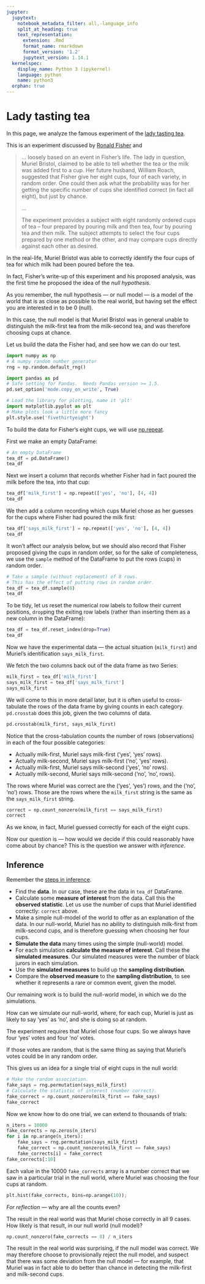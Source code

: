 ```yaml
---
jupyter:
  jupytext:
    notebook_metadata_filter: all,-language_info
    split_at_heading: true
    text_representation:
      extension: .Rmd
      format_name: rmarkdown
      format_version: '1.2'
      jupytext_version: 1.14.1
  kernelspec:
    display_name: Python 3 (ipykernel)
    language: python
    name: python3
  orphan: true
---
```


# Lady tasting tea

In this page, we analyze the famous experiment of the [lady tasting
tea](https://en.wikipedia.org/wiki/Lady_tasting_tea).

This is an experiment discussed by [Ronald
Fisher](https://en.wikipedia.org/wiki/Ronald_Fisher) and

> ... loosely based on an event in Fisher's life. The lady in question,
> Muriel Bristol, claimed to be able to tell whether the tea or the milk
> was added first to a cup. Her future husband, William Roach, suggested
> that Fisher give her eight cups, four of each variety, in random
> order. One could then ask what the probability was for her getting the
> specific number of cups she identified correct (in fact all eight),
> but just by chance.
>
> ...
>
> The experiment provides a subject with eight randomly ordered cups of
> tea – four prepared by pouring milk and then tea, four by pouring tea
> and then milk. The subject attempts to select the four cups prepared
> by one method or the other, and may compare cups directly against each
> other as desired.

In the real-life, Muriel Bristol was able to correctly identify the four
cups of tea for which milk had been poured before the tea.

In fact, Fisher's write-up of this experiment and his proposed analysis,
was the first time he proposed the idea of the *null hypothesis*.

As you remember, the null hypothesis — or null model — is a model of the world
that is as close as possible to the real world, but having set the effect you
are interested in to be 0 (null).

In this case, the null model is that Muriel Bristol was in general
unable to distinguish the milk-first tea from the milk-second tea, and
was therefore choosing cups at chance.

Let us build the data the Fisher had, and see how we can do our test.

```python
import numpy as np
# A numpy random number generator
rng = np.random.default_rng()

import pandas as pd
# Safe setting for Pandas.  Needs Pandas version >= 1.5.
pd.set_option('mode.copy_on_write', True)

# Load the library for plotting, name it 'plt'
import matplotlib.pyplot as plt
# Make plots look a little more fancy
plt.style.use('fivethirtyeight')
```

To build the data for Fisher's eight cups, we will use [np.repeat](np_repeat).

First we make an empty DataFrame:

```python
# An empty DataFrame
tea_df = pd.DataFrame()
tea_df
```

Next we insert a column that records whether Fisher had in fact poured the milk
before the tea, into that cup:

```python
tea_df['milk_first'] = np.repeat(['yes', 'no'], [4, 4])
tea_df
```

We then add a column recording which cups Muriel chose as her guesses for the
cups where Fisher had poured the milk first:

```python
tea_df['says_milk_first'] = np.repeat(['yes', 'no'], [4, 4])
tea_df
```

It won't affect our analysis below, but we should also record that Fisher
proposed giving the cups in random order, so for the sake of completeness, we
use the `sample` method of the DataFrame to put the rows (cups) in random
order.

```python
# Take a sample (without replacement) of 8 rows.
# This has the effect of putting rows in random order.
tea_df = tea_df.sample(8)
tea_df
```

To be tidy, let us reset the numerical row labels to follow their current
positions, `drop`ping the exiting row labels (rather than inserting them as a
new column in the DataFrame):

```python
tea_df = tea_df.reset_index(drop=True)
tea_df
```

Now we have the experimental data — the actual situation (`milk_first`) and
Muriel's identification `says_milk_first`.

We fetch the two columns back out of the data frame as two Series:

```python
milk_first = tea_df['milk_first']
says_milk_first = tea_df['says_milk_first']
says_milk_first
```

We will come to this in more detail later, but it is often useful to
cross-tabulate the rows of the data frame by giving counts in each category.
`pd.crosstab` does this job, given the two columns of data.

```python
pd.crosstab(milk_first, says_milk_first)
```

Notice that the cross-tabulation counts the number of rows (observations) in
each of the four possible categories:

* Actually milk-first, Muriel says milk-first ('yes', 'yes' rows).
* Actually milk-second, Muriel says milk-first ('no', 'yes' rows).
* Actually milk-first, Muriel says milk-second ('yes', 'no' rows).
* Actually milk-second, Muriel says milk-second ('no', 'no', rows).

The rows where Muriel was correct are the ('yes', 'yes') rows, and the ('no',
'no') rows.  Those are the rows where the `milk_first` string is the same as
the `says_milk_first` string.

```python
correct = np.count_nonzero(milk_first == says_milk_first)
correct
```

As we know, in fact, Muriel guessed correctly for each of the eight
cups.

Now our question is — how would we decide if this could reasonably have come
about by chance?  This is the question we answer with *inference*.


## Inference

Remember the [steps in inference](../iteration/inference).

* Find the **data**. In our case, these are the data in `tea_df` DataFrame.
* Calculate some **measure of interest** from the data.  Call this the
  **observed statistic**.  Let us use the number of cups that Muriel identified
  correctly: `correct` above.
* Make a simple null-model of the world to offer as an explanation of the data.
  In our null-world, Muriel has no ability to distinguish milk-first from
  milk-second cups, and is therefore guessing when choosing her four cups.
* **Simulate the data** many times using the simple (null-world) model.
* For each simulation **calculate the measure of interest**.  Call these the
  **simulated measures**.  Our simulated measures were the number of black
  jurors in each simulation.
* Use the **simulated measures** to build up the **sampling distribution**.
* Compare the **observed measure** to the **sampling distribution**, to see
  whether it represents a rare or common event, given the model.

Our remaining work is to build the null-world model, in which we do the
simulations.

How can we simulate our null-world, where, for each cup, Muriel is just as
likely to say 'yes' as 'no', and she is doing so at random.

The experiment requires that Muriel chose four cups.  So we always have four
'yes' votes and four 'no' votes.

If those votes are random, that is the same thing as saying that Muriel's votes
could be in any random order.

This gives us an idea for a single trial of eight cups in the null world:

```python
# Make the random association.
fake_says = rng.permutation(says_milk_first)
# Calculate the statistic of interest (number correct).
fake_correct = np.count_nonzero(milk_first == fake_says)
fake_correct
```

Now we know how to do one trial, we can extend to thousands of trials:

```python
n_iters = 10000
fake_corrects = np.zeros(n_iters)
for i in np.arange(n_iters):
    fake_says = rng.permutation(says_milk_first)
    fake_correct = np.count_nonzero(milk_first == fake_says)
    fake_corrects[i] = fake_correct
fake_corrects[:10]
```

Each value in the 10000 `fake_corrects` array is a number correct that we saw
in a particular trial in the null world, where Muriel was choosing the four
cups at random.

```python
plt.hist(fake_corrects, bins=np.arange(10));
```

*For reflection* — why are all the counts even?


The result in the real world was that Muriel chose correctly in all 9 cases.
How likely is that result, in our null world (null model)?

```python
np.count_nonzero(fake_corrects == 8) / n_iters
```

The result in the real world was surprising, if the null model was correct.  We
may therefore choose to provisionally reject the null model, and suspect that
there was some deviation from the null model — for example, that Muriel was in
fact able to do better than chance in detecting the milk-first and milk-second
cups.
